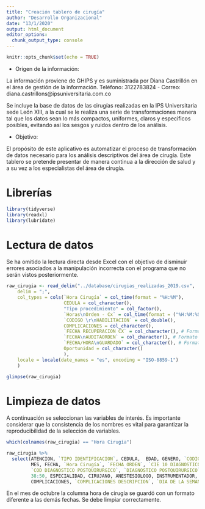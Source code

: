 ```yaml
---
title: "Creación tablero de cirugía"
author: "Desarrollo Organizacional"
date: "13/1/2020"
output: html_document
editor_options: 
  chunk_output_type: console
---
```


```r
knitr::opts_chunk$set(echo = TRUE)
```

- Origen de la información: 

La información proviene de GHIPS y es suministrada por Diana Castrillón en el área de gestión de la información. Teléfono: 3122783824 - Correo: diana.castrillons@ipsuniversitaria.com.co

Se incluye la base de datos de las cirugías realizadas en la IPS Universitaria sede León XIII, a la cual se le realiza una serie de transformaciones manera tal que los datos sean lo más compactos, uniformes, claros y especificos posibles, evitando así los sesgos y ruidos dentro de los análisis.

- Objetivo:

El propósito de este aplicativo es automatizar el proceso de transformación de datos necesario para los análisis descriptivos del área de cirugía. Este tablero se pretende presentar de manera continua a la dirección de salud y a su vez a los especialistas del área de cirugía.


# Librerías

```r
library(tidyverse)
library(readxl)
library(lubridate)
```

# Lectura de datos

Se ha omitido la lectura directa desde Excel con el objetivo de disminuir errores asociados a la manipulación incorrecta con el programa que no serán vistos posteriormente. 

```r
raw_cirugia <- read_delim("../database/cirugias_realizadas_2019.csv", 
    delim = ";", 
    col_types = cols(`Hora Cirugía` = col_time(format = "%H:%M"),
                     CEDULA = col_character(),
                     "Tipo procedimiento" = col_factor(),
                     `Horas\nOrden - Cx` = col_time(format = ("%H:%M:%S %p")),
                     `CODIGO \r\nHABILITACION` = col_double(),
                     COMPLICACIONES = col_character(),
                     `FECHA RECUPERACION CX` = col_character(), # Formato 2019-01-24 15:20:54 y 1/10/2019 8:51
                     `FECHA\nAUDITAORDEN` = col_character(), # Formato 2019-01-24 15:20:54 y 1/10/2019 8:51
                     `FECHA/HORA\nGUARDADO` = col_character(), # Formato 2019-01-24 15:20:54 y 1/10/2019 8:51
                     Oportunidad = col_character()
                     ), 
    locale = locale(date_names = "es", encoding = "ISO-8859-1")
    )

glimpse(raw_cirugia)

```

# Limpieza de datos

A continuación se seleccionan las variables de interés. Es importante considerar que la consistencia de los nombres es vital para garantizar la reproducibilidad de la selección de variables.

```r
which(colnames(raw_cirugia) == "Hora Cirugía")

raw_cirugia %>% 
  select(ATENCION, `TIPO IDENTIFICACION`, CEDULA,  EDAD, GENERO, `CODIGO \nHABILITACION`, DESCRIPCION, 
         MES, FECHA, `Hora Cirugía`, `FECHA ORDEN`, `CIE 10 DIAGNOSTICO PREQUIRUGICO`, `DESCRIPCION PREQUIRURGICO`,
         `COD DIAGNOSTICO POSTQUIRURGICO`, `DIAGNOSTICO POSTQUIRURGICO`, `CODIGO EPS`,`EPS VALIDADA`,`COD ERP`, 
         38:50, ESPECIALIDAD, CIRUJANO, ANESTESIOLOGO, INSTRUMENTADOR, `TIPO DE HERIDA`, ASA, `TIPO DE ANESTESIA`:QUIROFANO,
         COMPLICACIONES, `COMPLICACIONES DESCRIPCION`, `DIA DE LA SEMANA_1`, `TIEMPO QUIRÚRGICO`)
```

En el mes de octubre la columna hora de cirugía se guardó con un formato diferente a las demás fechas. Se debe limpiar correctamente.
